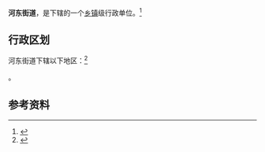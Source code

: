 {{中国乡级行政区|21/04/11/001/000}}

'''河东街道'''，是{{PRC admin/fullname|21/04/11/001/000|3}}下辖的一个[[乡镇|乡镇]]级行政单位。<ref>{{PRC admin/ref sgc|{{PRC admin/parent|21/04/11/001/000}}}}</ref>

== 行政区划 ==

河东街道下辖以下地区：<ref>{{PRC admin/ref sgc|21/04/11/001/000}}</ref>

{{PRC admin/children|21/04/11/001/000}}。

== 参考资料 ==

{{reflist}}

{{行政区划小作品}}
{{PRC admin/navcat|21/04/11/001/000}}